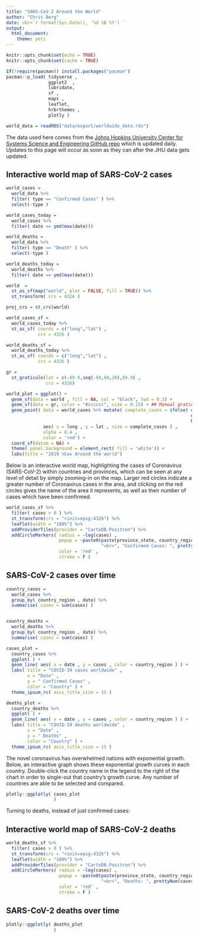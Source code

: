 ```yaml
---
title: "SARS-CoV-2 Around the World"
author: "Chris Berg"
date: <br>`r format(Sys.Date(), '%d %B %Y') `
output: 
  html_document:
    theme: yeti
---
```


```r
knitr::opts_chunk$set(echo = TRUE)
knitr::opts_chunk$set(cache = TRUE)

if(!require(pacman)) install.packages("pacman")
pacman::p_load( tidyverse ,
                ggplot2  ,
                lubridate,
                sf ,
                maps ,
                leaflet, 
                hrbrthemes , 
                plotly )

world_data = readRDS("data/export/worldwide_data.rds")

```

The data used here comes from the [Johns Hopkins University Center for Systems Science and Engineering GitHub repo](https://github.com/CSSEGISandData/COVID-19) which is updated daily. Updates to this page will occur as soon as they can after the JHU data gets updated.

## Interactive world map of SARS-CoV-2 cases


```r
world_cases = 
  world_data %>%
  filter( type == "Confirmed Cases" ) %>%
  select(-type )

world_cases_today = 
  world_cases %>%
  filter( date == ymd(max(date)))

world_deaths = 
  world_data %>%
  filter( type == "Death" ) %>%
  select(-type )

world_deaths_today = 
  world_deaths %>%
  filter( date == ymd(max(date)))

world  = 
  st_as_sf(map("world", plot = FALSE, fill = TRUE)) %>% 
  st_transform( crs = 4326 )

proj_crs = st_crs(world)

world_cases_sf = 
  world_cases_today %>% 
  st_as_sf( coords = c("long","lat") ,
            crs = 4326 )

world_deaths_sf = 
  world_deaths_today %>% 
  st_as_sf( coords = c("long","lat") ,
            crs = 4326 )

gr = 
  st_graticule(lat = c(-89.9,seq(-80,80,20),89.9) , 
               crs = 4326)

world_plot = ggplot() + 
  geom_sf(data = world , fill = NA, col = "black", lwd = 0.3) +
  geom_sf(data = gr, color = "#cccccc", size = 0.15) + ## Manual graticule
  geom_point( data = world_cases %>% mutate( complete_cases = ifelse( cases > 0 , 
                                                                      cases  ,
                                                                      NA ) ), 
              aes( x = long , y = lat , size = complete_cases ) , 
              alpha = 0.4 , 
              color = 'red') + 
  coord_sf(datum = NA) +
  theme( panel.background = element_rect( fill = 'white')) + 
  labs(title = "2019 nCov Around the world")

```

Below is an interactive world map, highlighting the cases of Coronavirus (SARS-CoV-2) within countries and provinces, which can be seen at any level of detail by simply zooming-in on the map. Larger red circles indicate a greater number of Coronavirus cases in the area, and clicking on the red circles gives the name of the area it represents, as well as their number of cases which have been confirmed.

```r

world_cases_sf %>% 
  filter( cases > 0 ) %>%
  st_transform(crs = "+init=epsg:4326") %>%
  leaflet(width = "100%") %>% 
  addProviderTiles(provider = "CartoDB.Positron") %>%
  addCircleMarkers( radius = ~log(cases) , 
                    popup = ~paste0(paste(province_state, country_region , sep = ", ") , 
                                    "<br>", "Confirmed Cases: ", prettyNum(cases, big.mark=",")),
                    color = 'red' , 
                    stroke = F ) 

```


## SARS-CoV-2 cases over time

```r

country_cases = 
  world_cases %>% 
  group_by( country_region , date) %>%
  summarise( cases = sum(cases) )


country_deaths = 
  world_deaths %>% 
  group_by( country_region , date) %>%
  summarise( cases = sum(cases) ) 

cases_plot = 
  country_cases %>%
  ggplot( ) + 
  geom_line( aes( x = date , y = cases , color = country_region ) ) + 
  labs( title = "COVID-19 cases worldwide" , 
        x = "Date" , 
        y = " Confirmed Cases" , 
        color = "Country" ) +
  theme_ipsum_rc( axis_title_size = 15 )

deaths_plot = 
  country_deaths %>%
  ggplot( ) + 
  geom_line( aes( x = date , y = cases , color = country_region ) ) + 
  labs( title = "COVID-19 deaths worldwide" , 
        x = "Date" , 
        y = " Deaths" , 
        color = "Country" ) +
  theme_ipsum_rc( axis_title_size = 15 )

```

The novel coronavirus has overwhelmed nations with exponential growth. Below, an interactive graph shows these exponential growth curves in each country. Double-click the country name in the legend to the right of the chart in order to single-out that country's growth curve. Any number of countries are able to be selected and compared.

```r

plotly::ggplotly( cases_plot
                  )

```

Turning to deaths, instead of just confirmed cases:

## Interactive world map of SARS-CoV-2 deaths 

```r

world_deaths_sf %>% 
  filter( cases > 0 ) %>%
  st_transform(crs = "+init=epsg:4326") %>%
  leaflet(width = "100%") %>% 
  addProviderTiles(provider = "CartoDB.Positron") %>%
  addCircleMarkers( radius = ~log(cases) , 
                    popup = ~paste0(paste(province_state, country_region , sep = ", ") , 
                                    "<br>", "Deaths: ", prettyNum(cases, big.mark=",")),
                    color = 'red' , 
                    stroke = F ) 

```

## SARS-CoV-2 deaths over time

```r

plotly::ggplotly( deaths_plot
                  )

```